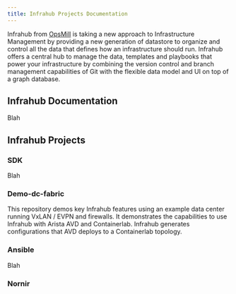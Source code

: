 ```yaml
---
title: Infrahub Projects Documentation
---
```


Infrahub from [OpsMill](https://opsmill.com) is taking a new approach to Infrastructure Management by providing a new generation of datastore to organize and control all the data that defines how an infrastructure should run. Infrahub offers a central hub to manage the data, templates and playbooks that power your infrastructure by combining the version control and branch management capabilities of Git with the flexible data model and UI on top of a graph database.

## Infrahub Documentation

<!-- [Infrahub Documentation](../docs-infrahub/readme.mdx) -->
Blah

## Infrahub Projects

### SDK

Blah

### Demo-dc-fabric

<!-- [demo-dc-fabric](../docs-demo/readme.mdx) -->

This repository demos key Infrahub features using an example data center running VxLAN / EVPN and firewalls. It demonstrates the capabilities to use Infrahub with Arista AVD and Containerlab. Infrahub generates configurations that AVD deploys to a Containerlab topology.

### Ansible

Blah

### Nornir

